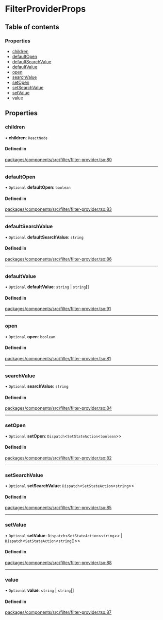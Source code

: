 # FilterProviderProps

## Table of contents

### Properties

- [children](FilterProviderProps.md#children)
- [defaultOpen](FilterProviderProps.md#defaultopen)
- [defaultSearchValue](FilterProviderProps.md#defaultsearchvalue)
- [defaultValue](FilterProviderProps.md#defaultvalue)
- [open](FilterProviderProps.md#open)
- [searchValue](FilterProviderProps.md#searchvalue)
- [setOpen](FilterProviderProps.md#setopen)
- [setSearchValue](FilterProviderProps.md#setsearchvalue)
- [setValue](FilterProviderProps.md#setvalue)
- [value](FilterProviderProps.md#value)

## Properties

### children

• **children**: `ReactNode`

#### Defined in

[packages/components/src/filter/filter-provider.tsx:80](https://github.com/vtex/shoreline/blob/9b5214c2f/packages/components/src/filter/filter-provider.tsx#L80)

---

### defaultOpen

• `Optional` **defaultOpen**: `boolean`

#### Defined in

[packages/components/src/filter/filter-provider.tsx:83](https://github.com/vtex/shoreline/blob/9b5214c2f/packages/components/src/filter/filter-provider.tsx#L83)

---

### defaultSearchValue

• `Optional` **defaultSearchValue**: `string`

#### Defined in

[packages/components/src/filter/filter-provider.tsx:86](https://github.com/vtex/shoreline/blob/9b5214c2f/packages/components/src/filter/filter-provider.tsx#L86)

---

### defaultValue

• `Optional` **defaultValue**: `string` \| `string`[]

#### Defined in

[packages/components/src/filter/filter-provider.tsx:91](https://github.com/vtex/shoreline/blob/9b5214c2f/packages/components/src/filter/filter-provider.tsx#L91)

---

### open

• `Optional` **open**: `boolean`

#### Defined in

[packages/components/src/filter/filter-provider.tsx:81](https://github.com/vtex/shoreline/blob/9b5214c2f/packages/components/src/filter/filter-provider.tsx#L81)

---

### searchValue

• `Optional` **searchValue**: `string`

#### Defined in

[packages/components/src/filter/filter-provider.tsx:84](https://github.com/vtex/shoreline/blob/9b5214c2f/packages/components/src/filter/filter-provider.tsx#L84)

---

### setOpen

• `Optional` **setOpen**: `Dispatch`\<`SetStateAction`\<`boolean`\>\>

#### Defined in

[packages/components/src/filter/filter-provider.tsx:82](https://github.com/vtex/shoreline/blob/9b5214c2f/packages/components/src/filter/filter-provider.tsx#L82)

---

### setSearchValue

• `Optional` **setSearchValue**: `Dispatch`\<`SetStateAction`\<`string`\>\>

#### Defined in

[packages/components/src/filter/filter-provider.tsx:85](https://github.com/vtex/shoreline/blob/9b5214c2f/packages/components/src/filter/filter-provider.tsx#L85)

---

### setValue

• `Optional` **setValue**: `Dispatch`\<`SetStateAction`\<`string`\>\> \| `Dispatch`\<`SetStateAction`\<`string`[]\>\>

#### Defined in

[packages/components/src/filter/filter-provider.tsx:88](https://github.com/vtex/shoreline/blob/9b5214c2f/packages/components/src/filter/filter-provider.tsx#L88)

---

### value

• `Optional` **value**: `string` \| `string`[]

#### Defined in

[packages/components/src/filter/filter-provider.tsx:87](https://github.com/vtex/shoreline/blob/9b5214c2f/packages/components/src/filter/filter-provider.tsx#L87)
